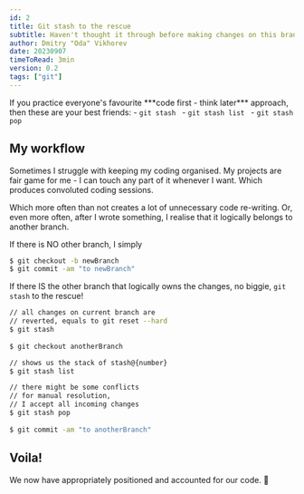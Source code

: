 ```yaml
---
id: 2
title: Git stash to the rescue
subtitle: Haven't thought it through before making changes on this branch? No biggie - git stash it!
author: Dmitry "Oda" Vikhorev
date: 20230907
timeToRead: 3min
version: 0.2
tags: ["git"]
---
```


<TLDR>
If you practice everyone's favourite ***code first - think later*** approach, then these are your best friends:
<PB4/>
- <Code>git stash </Code>
- <Code>git stash list </Code>
- <Code>git stash pop </Code>
</TLDR>

## My workflow

Sometimes I struggle with keeping my coding organised. My projects are
fair game for me - I can touch any part of it whenever I want. Which
produces convoluted coding sessions.
<PB8 />

Which more often than not creates a lot of unnecessary code
re-writing. Or, even more often, after I wrote something, I realise
that it logically belongs to another branch.
<PB8 />

If there is <span className="text-lg font-bold">NO</span> other
branch, I simply
<PB4/>

```zsh
$ git checkout -b newBranch
$ git commit -am "to newBranch"
```

<PB8 />
If there <span className="text-lg font-bold">IS</span> the other
branch that logically owns the changes, no biggie,
<Code>git stash</Code> to the rescue!
<PB4/>

```zsh
// all changes on current branch are 
// reverted, equals to git reset --hard
$ git stash       
                  
$ git checkout anotherBranch

// shows us the stack of stash@{number} 
$ git stash list  

// there might be some conflicts 
// for manual resolution,  
// I accept all incoming changes
$ git stash pop    
                 
$ git commit -am "to anotherBranch"
```
<PB8/>

## Voila!

We now have appropriately positioned and accounted for our code. 🥳
